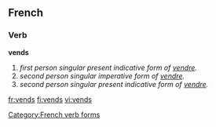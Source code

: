 ==French==
===Verb===
'''vends'''
#''first person singular present indicative form of [[vendre]].''
#''second person singular imperative form of [[vendre]].''
#''second person singular present indicative form of [[vendre]].''


[[Category:French verb forms]]

[[fr:vends]]
[[fi:vends]]
[[vi:vends]]